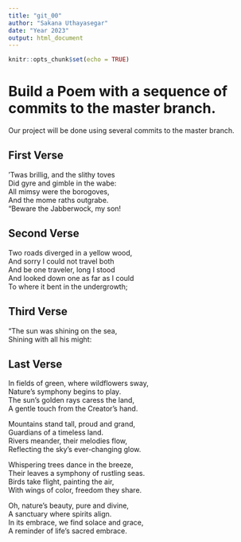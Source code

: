 ```yaml
---
title: "git_00"
author: "Sakana Uthayasegar"
date: "Year 2023"
output: html_document
---
```


```r
knitr::opts_chunk$set(echo = TRUE)
```
# Build a Poem with a sequence of commits to the master branch.
Our project will be done using several commits to the master branch.
<!-- Do not modify or change any text in "!--" bracketed areas such as this --- these are instructions to
you, if you change any of this the git program will notice it and compromise your git merging strategy !-->

## First Verse 
’Twas brillig, and the slithy toves  
      Did gyre and gimble in the wabe:  
All mimsy were the borogoves,  
      And the mome raths outgrabe.  
“Beware the Jabberwock, my son!  

## Second Verse
Two roads diverged in a yellow wood,  
And sorry I could not travel both  
And be one traveler, long I stood  
And looked down one as far as I could  
To where it bent in the undergrowth;  


## Third Verse
"The sun was shining on the sea,  
      Shining with all his might:  


## Last Verse
In fields of green, where wildflowers sway,  
Nature's symphony begins to play.  
The sun's golden rays caress the land,  
A gentle touch from the Creator's hand.  

Mountains stand tall, proud and grand,  
Guardians of a timeless land.  
Rivers meander, their melodies flow,  
Reflecting the sky's ever-changing glow.  

Whispering trees dance in the breeze,  
Their leaves a symphony of rustling seas.  
Birds take flight, painting the air,  
With wings of color, freedom they share.  

Oh, nature's beauty, pure and divine,  
A sanctuary where spirits align.  
In its embrace, we find solace and grace,  
A reminder of life's sacred embrace.  
